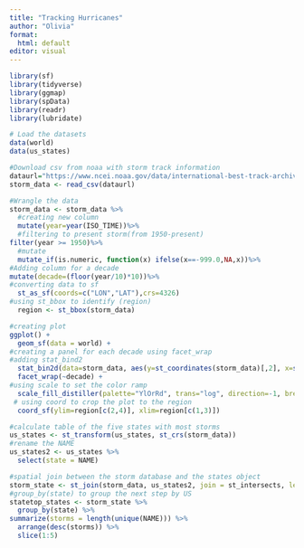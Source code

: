 ```yaml
---
title: "Tracking Hurricanes"
author: "Olivia"
format: 
  html: default
editor: visual
---
```


```r
library(sf)
library(tidyverse)
library(ggmap)
library(spData)
library(readr)
library(lubridate)
```

```r
# Load the datasets
data(world)
data(us_states)

#Download csv from noaa with storm track information
dataurl="https://www.ncei.noaa.gov/data/international-best-track-archive-for-climate-stewardship-ibtracs/v04r01/access/csv/ibtracs.NA.list.v04r01.csv"
storm_data <- read_csv(dataurl)
```

```r
#Wrangle the data
storm_data <- storm_data %>%
  #creating new column
  mutate(year=year(ISO_TIME))%>%
  #filtering to present storm(from 1950-present)
filter(year >= 1950)%>%
  #mutate
  mutate_if(is.numeric, function(x) ifelse(x==-999.0,NA,x))%>%
#Adding column for a decade
mutate(decade=(floor(year/10)*10))%>%
#converting data to sf
  st_as_sf(coords=c("LON","LAT"),crs=4326)
#using st_bbox to identify (region)
  region <- st_bbox(storm_data)
```

```r
#creating plot
ggplot() +
  geom_sf(data = world) +
#creating a panel for each decade using facet_wrap
#adding stat_bind2
  stat_bin2d(data=storm_data, aes(y=st_coordinates(storm_data)[,2], x=st_coordinates(storm_data)[,1]),bins=100) +
  facet_wrap(~decade) +
#using scale to set the color ramp
  scale_fill_distiller(palette="YlOrRd", trans="log", direction=-1, breaks = c(1,10,100,1000)) +
 # using coord to crop the plot to the region
  coord_sf(ylim=region[c(2,4)], xlim=region[c(1,3)])
```

```r
#calculate table of the five states with most storms
us_states <- st_transform(us_states, st_crs(storm_data))
#rename the NAME
us_states2 <- us_states %>%  
  select(state = NAME)
```

```r
#spatial join between the storm database and the states object 
storm_state <- st_join(storm_data, us_states2, join = st_intersects, left = FALSE)
#group_by(state) to group the next step by US
statetop_states <- storm_state %>%   
  group_by(state) %>%   
summarize(storms = length(unique(NAME))) %>% 
  arrange(desc(storms)) %>% 
  slice(1:5)
```
